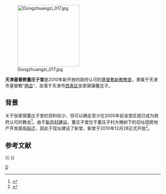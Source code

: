 [[File:Dongzhuangzi_017.jpg|200px]]

'''天津基督教董庄子堂'''是2010年新开放的政府认可的[[基督教|基督教]][[新教|新教]][[教堂|教堂]]，隶属于天津市基督教“[[两会_(消歧义)|两会]]”，坐落于天津市[[西青区|西青区]]张家窝镇董庄子。

==背景==
关于张家窝董庄子堂的资料较少，但可以确定至少在2005年前该堂区就已成为政府认可的教会<ref>{{cite web|url=http://www1.tjlegal.gov.cn/lawsweb/flfgfiles.nsf/webshowit?openform&parentunid=AB2BA2834AD8A99C482577F8002C13EE|title=关于禁止乱建寺庙和私设宗教聚会点的通知|publisher=天津市法制办|date=2005年8月4日|accessdate=2011年8月10日|deadurl=yes|archiveurl=https://web.archive.org/web/20150327112545/http://www1.tjlegal.gov.cn/lawsweb/flfgfiles.nsf/webshowit?OpenForm|archivedate=2015年3月27日}}</ref>。由于[[新农村建设|新农村建设]]，董庄子堂位于董庄子村大槐树下的旧址因房地产开发面临[[拆迁|拆迁]]，因此于现址建设了新堂，新堂于2010年12月28正式开放<ref>{{cite web|url=http://www.gospeltimes.cn/news/2011_01_14/15957.htm|title=天津市基督教会董庄子堂献堂 作个荣耀的教会献给神|publisher=福音时报|date=2011年1月4日|accessdate=2011年8月10日|deadurl=yes|archiveurl=https://web.archive.org/web/20110623214124/http://www.gospeltimes.cn/news/2011_01_14/15957.htm|archivedate=2011年6月23日}}</ref>。

==参考文献==
<div class="references-small">
<references />
</div>

{{-}}
{{天津教堂}}

[[Category:天津新教教堂|D]]